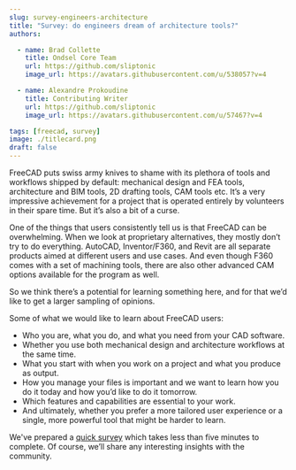 ```yaml
---
slug: survey-engineers-architecture
title: "Survey: do engineers dream of architecture tools?"
authors:

  - name: Brad Collette
    title: Ondsel Core Team
    url: https://github.com/sliptonic
    image_url: https://avatars.githubusercontent.com/u/538057?v=4

  - name: Alexandre Prokoudine
    title: Contributing Writer
    url: https://github.com/sliptonic
    image_url: https://avatars.githubusercontent.com/u/57467?v=4

tags: [freecad, survey]
image: ./titlecard.png
draft: false
---
```


FreeCAD puts swiss army knives to shame with its plethora of tools and workflows shipped by default: mechanical design and FEA tools, architecture and BIM tools, 2D drafting tools, CAM tools etc. It’s a very impressive achievement for a project that is operated entirely by volunteers in their spare time. But it’s also a bit of a curse.

One of the things that users consistently tell us is that FreeCAD can be overwhelming. When we look at proprietary alternatives, they mostly don’t try to do everything. AutoCAD, Inventor/F360, and Revit are all separate products aimed at different users and use cases. And even though F360 comes with a set of machining tools, there are also other advanced CAM options available for the program as well.

So we think there’s a potential for learning something here, and for that we’d like to get a larger sampling of opinions.

Some of what we would like to learn about FreeCAD users:

- Who you are, what you do, and what you need from your CAD software.
- Whether you use both mechanical design and architecture workflows at the same time.
- What you start with when you work on a project and what you produce as output.
- How you manage your files is important and we want to learn how you do it today and how you’d like to do it tomorrow.
- Which features and capabilities are essential to your work.
- And ultimately, whether you prefer a more tailored user experience or a single, more powerful tool that might be harder to learn.

We've prepared a [quick survey](https://forms.gle/DWyeSongxJCGmfQ26) which takes less than five minutes to complete. Of course, we’ll share any interesting insights with the community.
